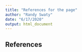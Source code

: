 ```yaml
---
title: "References for the page"
author: "Randy Swaty"
date: "6/17/2020"
output: html_document
---
```



## References